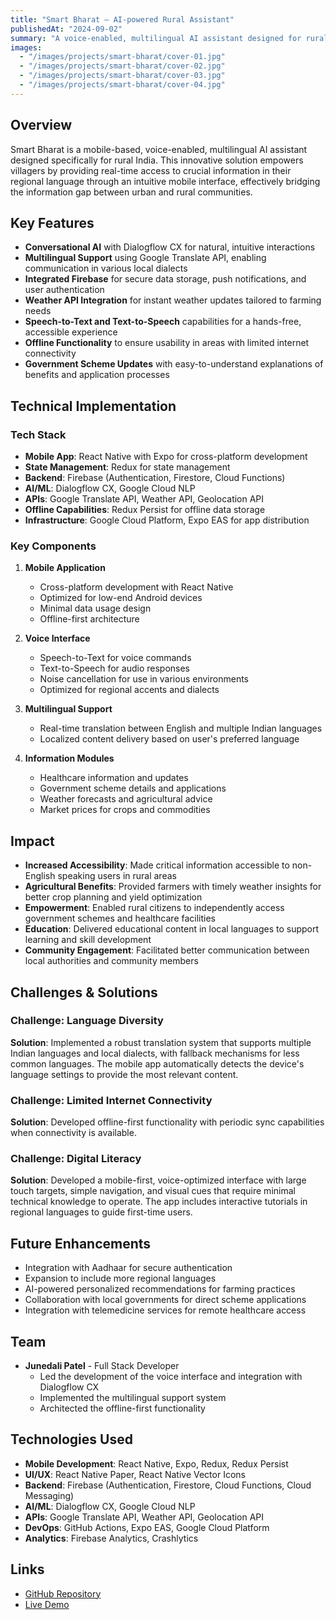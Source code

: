 ```yaml
---
title: "Smart Bharat – AI-powered Rural Assistant"
publishedAt: "2024-09-02"
summary: "A voice-enabled, multilingual AI assistant designed for rural India, providing real-time access to healthcare updates, government schemes, and weather forecasts in regional languages."
images:
  - "/images/projects/smart-bharat/cover-01.jpg"
  - "/images/projects/smart-bharat/cover-02.jpg"
  - "/images/projects/smart-bharat/cover-03.jpg"
  - "/images/projects/smart-bharat/cover-04.jpg"
---
```


## Overview

Smart Bharat is a mobile-based, voice-enabled, multilingual AI assistant designed specifically for rural India. This innovative solution empowers villagers by providing real-time access to crucial information in their regional language through an intuitive mobile interface, effectively bridging the information gap between urban and rural communities.

## Key Features

- **Conversational AI** with Dialogflow CX for natural, intuitive interactions
- **Multilingual Support** using Google Translate API, enabling communication in various local dialects
- **Integrated Firebase** for secure data storage, push notifications, and user authentication
- **Weather API Integration** for instant weather updates tailored to farming needs
- **Speech-to-Text and Text-to-Speech** capabilities for a hands-free, accessible experience
- **Offline Functionality** to ensure usability in areas with limited internet connectivity
- **Government Scheme Updates** with easy-to-understand explanations of benefits and application processes

## Technical Implementation

### Tech Stack

- **Mobile App**: React Native with Expo for cross-platform development
- **State Management**: Redux for state management
- **Backend**: Firebase (Authentication, Firestore, Cloud Functions)
- **AI/ML**: Dialogflow CX, Google Cloud NLP
- **APIs**: Google Translate API, Weather API, Geolocation API
- **Offline Capabilities**: Redux Persist for offline data storage
- **Infrastructure**: Google Cloud Platform, Expo EAS for app distribution

### Key Components

1. **Mobile Application**
   - Cross-platform development with React Native
   - Optimized for low-end Android devices
   - Minimal data usage design
   - Offline-first architecture

2. **Voice Interface**
   - Speech-to-Text for voice commands
   - Text-to-Speech for audio responses
   - Noise cancellation for use in various environments
   - Optimized for regional accents and dialects

2. **Multilingual Support**
   - Real-time translation between English and multiple Indian languages
   - Localized content delivery based on user's preferred language

3. **Information Modules**
   - Healthcare information and updates
   - Government scheme details and applications
   - Weather forecasts and agricultural advice
   - Market prices for crops and commodities

## Impact

- **Increased Accessibility**: Made critical information accessible to non-English speaking users in rural areas
- **Agricultural Benefits**: Provided farmers with timely weather insights for better crop planning and yield optimization
- **Empowerment**: Enabled rural citizens to independently access government schemes and healthcare facilities
- **Education**: Delivered educational content in local languages to support learning and skill development
- **Community Engagement**: Facilitated better communication between local authorities and community members

## Challenges & Solutions

### Challenge: Language Diversity
**Solution**: Implemented a robust translation system that supports multiple Indian languages and local dialects, with fallback mechanisms for less common languages. The mobile app automatically detects the device's language settings to provide the most relevant content.

### Challenge: Limited Internet Connectivity
**Solution**: Developed offline-first functionality with periodic sync capabilities when connectivity is available.

### Challenge: Digital Literacy
**Solution**: Developed a mobile-first, voice-optimized interface with large touch targets, simple navigation, and visual cues that require minimal technical knowledge to operate. The app includes interactive tutorials in regional languages to guide first-time users.

## Future Enhancements

- Integration with Aadhaar for secure authentication
- Expansion to include more regional languages
- AI-powered personalized recommendations for farming practices
- Collaboration with local governments for direct scheme applications
- Integration with telemedicine services for remote healthcare access

## Team

- **Junedali Patel** - Full Stack Developer
  - Led the development of the voice interface and integration with Dialogflow CX
  - Implemented the multilingual support system
  - Architected the offline-first functionality

## Technologies Used

- **Mobile Development**: React Native, Expo, Redux, Redux Persist
- **UI/UX**: React Native Paper, React Native Vector Icons
- **Backend**: Firebase (Authentication, Firestore, Cloud Functions, Cloud Messaging)
- **AI/ML**: Dialogflow CX, Google Cloud NLP
- **APIs**: Google Translate API, Weather API, Geolocation API
- **DevOps**: GitHub Actions, Expo EAS, Google Cloud Platform
- **Analytics**: Firebase Analytics, Crashlytics

## Links

- [GitHub Repository](https://github.com/junedali-patel/smartbharatcopy)
- [Live Demo](https://drive.google.com/file/d/1zD0zjwLzwd6ecf2ccvX3Wn0ib5TfJOGL/view?usp=sharing)
